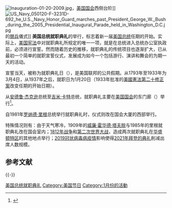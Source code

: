 [[File:Inauguration-01-20-2009.jpg|thumb]]，[[美国国会|美国国会]]西侧台阶]]
[[File:US_Navy_050120-F-3231D-692_he_U.S._Navy_Honor_Guard_marches_past_President_George_W._Bush_during_the_2005_Presidential_Inaugural_Parade_held_in_Washington_D.C.jpg|thumb]]的[[閱兵|閱兵]]儀式]]
'''美国总统就职典礼'''的举行，标志着新一届[[美国总统|美国总统]]任期的开始。实际上，[[美国宪法|美国宪法]]中对就职典礼所规定的唯一一项，就是在总统进入总统办公室执政前，必须进行宣誓。然而随着历史的推移，就职典礼的传统项目也逐渐扩大，已从最初一个简单的就职宣誓仪式，发展成为如今一个包括游行、演讲和舞会的为期一天的活动。

宣誓当天，被称为就职典礼日（{{lang|en|Inauguration Day}}），是美国联邦的公共假期。从1793年至1933年为3月4日，从1937年之后，就职日为1月20日（1933年批准的[[美國憲法第二十修正案|美國憲法第二十修正案]]改变任期的开始日期）。

从[[安德鲁·杰克逊|安德鲁·杰克逊]]总统至[[吉米·卡特|吉米·卡特]]总统，就职典礼主要在[[美国国会|美国国会]]的东门廊（{{lang|en|East Portico}}）举行<ref>{{cite web|language=en|url=http://memory.loc.gov/ammem/pihtml/pinotable.html |title=Presidential Inaugurations: Some Precedents and Notable Events |publisher=Memory.loc.gov |date= |accessdate=2010-08-30}}</ref>。

自1981年[[罗纳德·里根|罗纳德·里根]]总统举行就职典礼时，仪式则改在国会大厦的西部举行。

特殊情况则有：由于天气寒冷，1909年的[[威廉·霍华德·塔夫脱|威廉·霍华德·塔夫脱]]与1985年的里根就职典礼改在国会室内；[[1812年战争|1812年战争]]和[[第二次世界大战|第二次世界大战]]，造成两次就职典礼在[[华盛顿特区|华盛顿特区]]的其他地点举行；[[2019冠状病毒病美国疫情|2019冠状病毒病疫情]]影响使得[[2021年美國總統就職典禮|2021年拜登的典礼]]削减出席人数规模。

== 参考文献 ==
{{Reflist}}

{{-}}
{{美國總統就職典禮}}

{{DEFAULTSORT:United States Presidential Inauguration}}
[[Category:美国总统就职典礼|]]
[[Category:美国节日|Category:美国节日]]
[[Category:1月份的活動|Category:1月份的活動]]